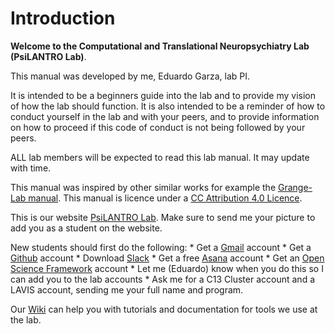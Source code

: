 # Introduction

**Welcome to the Computational and Translational Neuropsychiatry Lab (PsiLANTRO Lab)**.

This manual was developed by me, Eduardo Garza, lab PI. 

It is intended to be a beginners guide into the lab and to provide my vision of how the lab should function. It is also intended to be a reminder of how to conduct yourself in the lab and with your peers, and to provide information on how to proceed if this code of conduct is not being followed by your peers.

ALL lab members will be expected to read this lab manual. It may update with time.

This manual was inspired by other similar works for example the [Grange-Lab manual](https://bookdown.org/JimGrange/Grange-lab-manual/intro.html). This manual is licence under a [CC Attribution 4.0 Licence](https://creativecommons.org/licenses/by/4.0/).

This is our website [PsiLANTRO Lab](https://psilantrolab.github.io/). Make sure to send me your picture to add you as a student on the website.

New students should first do the following:
* Get a [Gmail](https://mail.google.com) account
* Get a [Github](https://github.com) account
* Download [Slack](https://slack.com/intl/es-mx/)
* Get a free [Asana](https://asana.com) account
* Get an [Open Science Framework](https://osf.io) account
* Let me (Eduardo) know when you do this so I can add you to the lab accounts
* Ask me for a C13 Cluster account and a LAVIS account, sending me your full name and program.


Our [Wiki](https://github.com/psilantrolab/Documentation/wiki) can help you with tutorials and documentation for tools we use at the lab.



